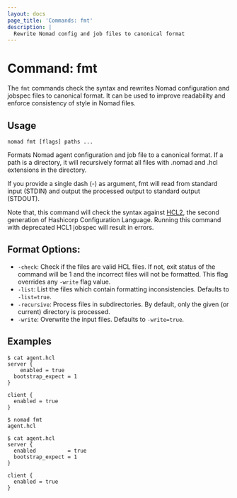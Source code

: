 ```yaml
---
layout: docs
page_title: 'Commands: fmt'
description: |
  Rewrite Nomad config and job files to canonical format
---
```


# Command: fmt

The `fmt` commands check the syntax and rewrites Nomad configuration and jobspec
files to canonical format. It can be used to improve readability and enforce
consistency of style in Nomad files.

## Usage

```plaintext
nomad fmt [flags] paths ...
```

Formats Nomad agent configuration and job file to a canonical format. If a path
is a directory, it will recursively format all files with .nomad and .hcl
extensions in the directory.

If you provide a single dash (-) as argument, fmt will read from standard input
(STDIN) and output the processed output to standard output (STDOUT).

Note that, this command will check the syntax against
[HCL2](https://github.com/hashicorp/hcl/blob/hcl2/README.md), the second
generation of Hashicorp Configuration Language. Running this command with
deprecated HCL1 jobspec will result in errors.

## Format Options:

- `-check`: Check if the files are valid HCL files. If not, exit status of the
  command will be 1 and the incorrect files will not be formatted. This flag
  overrides any `-write` flag value.
- `-list`: List the files which contain formatting inconsistencies. Defaults to
  `-list=true`.
- `-recursive`: Process files in subdirectories. By default, only the given (or
	current) directory is processed.
- `-write`: Overwrite the input files. Defaults to `-write=true`.

## Examples

```shell-session
$ cat agent.hcl
server {
    enabled = true
  bootstrap_expect = 1
}

client {
  enabled = true
}
```

```shell-session
$ nomad fmt
agent.hcl
```

```shell-session
$ cat agent.hcl
server {
  enabled          = true
  bootstrap_expect = 1
}

client {
  enabled = true
}
```
